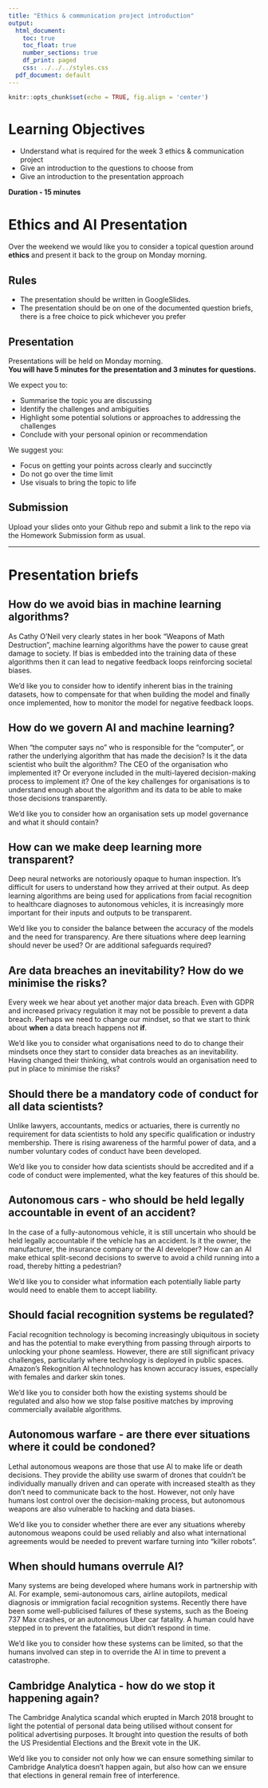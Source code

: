 ```yaml
---
title: "Ethics & communication project introduction"
output:
  html_document:
    toc: true
    toc_float: true
    number_sections: true
    df_print: paged
    css: ../../../styles.css
  pdf_document: default
---
```



```r
knitr::opts_chunk$set(echo = TRUE, fig.align = 'center')
```
# Learning Objectives<br>

* Understand what is required for the week 3 ethics & communication project
* Give an introduction to the questions to choose from
* Give an introduction to the presentation approach

**Duration - 15 minutes**<br>

# Ethics and AI Presentation

Over the weekend we would like you to consider a topical question around **ethics** and present it back to the group on Monday morning.

## Rules

* The presentation should be written in GoogleSlides. 
* The presentation should be on one of the documented question briefs, there is a free choice to pick whichever you prefer

## Presentation

Presentations will be held on Monday morning.  
**You will have 5 minutes for the presentation and 3 minutes for questions.**

We expect you to:

* Summarise the topic you are discussing
* Identify the challenges and ambiguities
* Highlight some potential solutions or approaches to addressing the challenges
* Conclude with your personal opinion or recommendation

We suggest you:

* Focus on getting your points across clearly and succinctly
* Do not go over the time limit
* Use visuals to bring the topic to life

## Submission

Upload your slides onto your Github repo and submit a link to the repo via the Homework Submission form as usual. 


<hr>

# Presentation briefs

## How do we avoid bias in machine learning algorithms?

As Cathy O'Neil very clearly states in her book "Weapons of Math Destruction", machine learning algorithms have the power to cause great damage to society. If bias is embedded into the training data of these algorithms then it can lead to negative feedback loops reinforcing societal biases. 

We'd like you to consider how to identify inherent bias in the training datasets, how to compensate for that when building the model and finally once implemented, how to monitor the model for negative feedback loops.

## How do we govern AI and machine learning?

When "the computer says no" who is responsible for the "computer", or rather the underlying algorithm that has made the decision? Is it the data scientist who built the algorithm? The CEO of the organisation who implemented it? Or everyone included in the multi-layered decision-making process to implement it? One of the key challenges for organisations is to understand enough about the algorithm and its data to be able to make those decisions transparently. 

We'd like you to consider how an organisation sets up model governance and what it should contain?

## How can we make deep learning more transparent?

Deep neural networks are notoriously opaque to human inspection. It's difficult for users to understand how they arrived at their output. As deep learning algorithms are being used for applications from facial recognition to healthcare diagnoses to autonomous vehicles, it is increasingly more important for their inputs and outputs to be transparent. 

We'd like you to consider the balance between the accuracy of the models and the need for transparency. Are there situations where deep learning should never be used? Or are additional safeguards required?

## Are data breaches an inevitability? How do we minimise the risks?

Every week we hear about yet another major data breach. Even with GDPR and increased privacy regulation it may not be possible to prevent a data breach. Perhaps we need to change our mindset, so that we start to think about **when** a data breach happens not **if**. 

We'd like you to consider what organisations need to do to change their mindsets once they start to consider data breaches as an inevitability. Having changed their thinking, what controls would an organisation need to put in place to minimise the risks?

## Should there be a mandatory code of conduct for all data scientists?

Unlike lawyers, accountants, medics or actuaries, there is currently no requirement for data scientists to hold any specific qualification or industry membership. There is rising awareness of the harmful power of data, and a number voluntary codes of conduct have been developed. 

We'd like you to consider how data scientists should be accredited and if a code of conduct were implemented, what the key features of this should be.

## Autonomous cars - who should be held legally accountable in event of an accident?

In the case of a fully-autonomous vehicle, it is still uncertain who should be held legally accountable if the vehicle has an accident. Is it the owner, the manufacturer, the insurance company or the AI developer? How can an AI make ethical split-second decisions to swerve to avoid a child running into a road, thereby hitting a pedestrian? 

We'd like you to consider what information each potentially liable party would need to enable them to accept liability.

## Should facial recognition systems be regulated?

Facial recognition technology is becoming increasingly ubiquitous in society and has the potential to make everything from passing through airports to unlocking your phone seamless. However, there are still significant privacy challenges, particularly where technology is deployed in public spaces. Amazon's Rekognition AI technology has known accuracy issues, especially with females and darker skin tones. 

We'd like you to consider both how the existing systems should be regulated and also how we stop false positive matches by improving commercially available algorithms.

## Autonomous warfare - are there ever situations where it could be condoned?

Lethal autonomous weapons are those that use AI to make life or death decisions. They provide the ability use swarm of drones that couldn't be individually manually driven and can operate with increased stealth as they don't need to communicate back to the host. However, not only have humans lost control over the decision-making process, but autonomous weapons are also vulnerable to hacking and data biases. 

We'd like you to consider whether there are ever any situations whereby autonomous weapons could be used reliably and also what international agreements would be needed to prevent warfare turning into "killer robots".   

## When should humans overrule AI?

Many systems are being developed where humans work in partnership with AI. For example, semi-autonomous cars, airline autopilots, medical diagnosis or immigration facial recognition systems. Recently there have been some well-publicised failures of these systems, such as the Boeing 737 Max crashes, or an autonomous Uber car fatality. A human could have stepped in to prevent the fatalities, but didn't respond in time. 

We'd like you to consider how these systems can be limited, so that the humans involved can step in to override the AI in time to prevent a catastrophe.

## Cambridge Analytica - how do we stop it happening again?

The Cambridge Analytica scandal which erupted in March 2018 brought to light the potential of personal data being utilised without consent for political advertising purposes. It brought into question the results of both the US Presidential Elections and the Brexit vote in the UK. 

We'd like you to consider not only how we can ensure something similar to Cambridge Analytica doesn't happen again, but also how can we ensure that elections in general remain free of interference.






